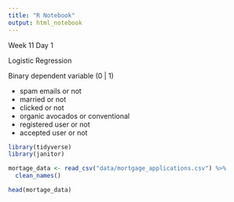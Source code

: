 ```yaml
---
title: "R Notebook"
output: html_notebook
---
```


Week 11 Day 1

Logistic Regression

Binary dependent variable (0 | 1)

- spam emails or not
- married or not
- clicked or not
- organic avocados or conventional
- registered user or not
- accepted user or not


```r
library(tidyverse)
library(janitor)

mortage_data <- read_csv("data/mortgage_applications.csv") %>%
  clean_names()

head(mortage_data)
```




